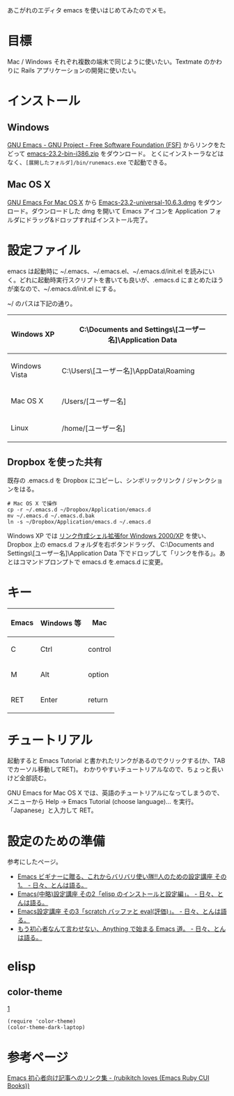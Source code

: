 あこがれのエディタ emacs を使いはじめてみたのでメモ。

= 目標 =
Mac / Windows それぞれ複数の端末で同じように使いたい。Textmate のかわりに Rails アプリケーションの開発に使いたい。

= インストール =
== Windows ==
[http://www.gnu.org/software/emacs/ GNU Emacs - GNU Project - Free Software Foundation (FSF)] からリンクをたどって [ftp://ftp.ring.gr.jp/pub/GNU/emacs/windows/emacs-23.2-bin-i386.zip emacs-23.2-bin-i386.zip] をダウンロード。
とくにインストーラなどはなく、<tt>[展開したフォルダ]/bin/runemacs.exe</tt> で起動できる。

== Mac OS X ==
[http://emacsformacosx.com/ GNU Emacs For Mac OS X] から [http://emacsformacosx.com/emacs-builds/Emacs-23.2-universal-10.6.3.dmg Emacs-23.2-universal-10.6.3.dmg] をダウンロード。ダウンロードした dmg を開いて Emacs アイコンを Application フォルダにドラッグ&ドロップすればインストール完了。

= 設定ファイル =
emacs は起動時に ~/.emacs、~/.emacs.el、~/.emacs.d/init.el を読みにいく。どれに起動時実行スクリプトを書いても良いが、.emacs.d にまとめたほうが楽なので、~/.emacs.d/init.el にする。

~/ のパスは下記の通り。

{|class="wikitable"
! Windows XP
| C:\Documents and Settings\[ユーザー名]\Application Data
|-
! Windows Vista
| C:\Users\[ユーザー名]\AppData\Roaming
|-
! Mac OS X
| /Users/[ユーザー名]
|-
! Linux
| /home/[ユーザー名]
|}

== Dropbox を使った共有 ==
既存の .emacs.d を Dropbox にコピーし、シンボリックリンク / ジャンクションをはる。

<pre>
# Mac OS X で操作
cp -r ~/.emacs.d ~/Dropbox/Application/emacs.d
mv ~/.emacs.d ~/.emacs.d.bak
ln -s ~/Dropbox/Application/emacs.d ~/.emacs.d
</pre>

Windows XP では [http://www.vector.co.jp/soft/winnt/util/se184746.html リンク作成シェル拡張for Windows 2000/XP] を使い、Dropbox 上の emacs.d フォルダを右ボタンドラッグ、 C:\Documents and Settings\[ユーザー名]\Application Data 下でドロップして「リンクを作る」。あとはコマンドプロンプトで emacs.d を.emacs.d に変更。

= キー =
{|class="wikitable"
! Emacs
! Windows 等
! Mac
|-
! C
| Ctrl
| control
|-
! M
| Alt
| option
|-
! RET
| Enter
| return
|}

= チュートリアル =
起動すると Emacs Tutorial と書かれたリンクがあるのでクリックする(か、TABでカーソル移動してRET)。
わかりやすいチュートリアルなので、ちょっと長いけど全部読む。

GNU Emacs for Mac OS X では、英語のチュートリアルになってしまうので、メニューから Help -> Emacs Tutorial (choose language)... を実行。「Japanese」と入力して RET。

= 設定のための準備 =
参考にしたページ。
* [http://d.hatena.ne.jp/tomoya/20090121/1232536106 Emacs ビギナーに贈る、これからバリバリ使い隊!!人のための設定講座 その1。 - 日々、とんは語る。]
* [http://d.hatena.ne.jp/tomoya/20090124/1232822594 Emacs(中略)設定講座 その2「elisp のインストールと設定編」。 - 日々、とんは語る。]
* [http://d.hatena.ne.jp/tomoya/20090215/1234692209 Emacs設定講座 その3「scratch バッファと eval(評価)」。 - 日々、とんは語る。]
* [http://d.hatena.ne.jp/tomoya/20090423/1240456834 もう初心者なんて言わせない、Anything で始まる Emacs 道。 - 日々、とんは語る。]

= elisp =
== color-theme ==
[http://download.savannah.gnu.org/releases/color-theme/color-theme.el.gz]
<pre>
(require 'color-theme)
(color-theme-dark-laptop)
</pre>
= 参考ページ =
[http://d.hatena.ne.jp/rubikitch/20090127/emacsnewbies Emacs 初心者向け記事へのリンク集 - (rubikitch loves (Emacs Ruby CUI Books))]